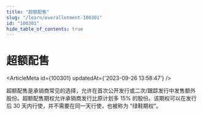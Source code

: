 ```yaml
---
title: "超额配售"
slug: "/learn/overallotment-100301"
id: "100301"
hide_table_of_contents: true
---
```



# 超额配售

<ArticleMeta id={100301} updatedAt={'2023-09-26 13:58:47'} />
<div className='border-solid border-b border-t-0 my-4 border-[var(--ifm-color-gray-300)]' />

超额配售是承销商常见的选择，允许在首次公开发行或二次/跟踪发行中发售额外股份。超额配售期权允许承销商发行比原计划多 15% 的股份。该期权可以在发行后 30 天内行使，并不需要在同一天行使，也被称为 “绿鞋期权”。
